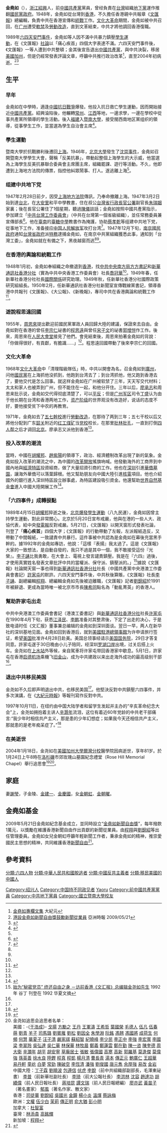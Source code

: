 {{Infobox officeholder
| subject_name   = 金堯如
| image_name     = 金堯如 1923-2004.jpg
| image_size     = 
| image_caption  =  
| date_of_birth  = 1923年9月
| place_of_birth = {{ROC-1912|浙江省}}[[紹興市|紹興市]]
| date_of_death  = {{death date and age|2004|1|18|1923|9|}}
| place_of_death = {{USA}}[[加利福利亚州|加利福利亚州]][[欧文_(加利福尼亚州)|欧文]]
| native place = [[浙江|浙江]][[紹興|紹興]]
| nationality = {{ROC}}（1923年－1949年）<br> {{PRC}}（1949年－？）<br>{{USA}}
| party = {{CPC}}（？年－？年）
| occupation     = 前中共特工、學生運動主席、宣傳、新聞工作者、反共人士
| past = 
* 上海學生反美抗暴聯合委員會主席團主席
* [[中國共產黨|中國共產黨]]臺灣工作委員會常委兼宣傳部長
* 中共香港工作委員會宣傳戰線黨書記
* 浙江省政協常委
* [[國際文化交流協會|國際文化交流協會]]浙江分會副會長
* [[香港|香港]]《[[文汇报_(香港)|文匯報]]》董事及總編輯
}}

'''金堯如'''（{{bd|1923年|9月|2004年|1月18日|Jin, Yaoru}}），[[浙江|浙江]][[紹興|紹興]]人，前[[中國共產黨|中國共產黨]]黨員，曾经負責在[[台灣|台灣]]組織[[地下黨|地下黨]]運作推翻[[國民黨政府|國民黨政府]]。1948年，金堯如從台灣到[[香港|香港]]，不久擔任香港親中共報章《[[文汇报_(香港)|文匯報]]》總編輯，負責中共在香港宣傳和[[統戰|統戰]]工作。[[文化大革命|文化大革命]]期間，金堯如被中共召回，在[[广州|广州]]遭受[[軟禁|軟禁]]及[[勞動改造|勞動改造]]，直到文革結束，中共才將他調回香港復職。<p>1989年[[六四天安門事件|六四天安門事件]]，金堯如等人因不滿中共暴力鎮壓[[學生運動|學生運動]]，在《文匯報》[[社論|社論]]以「痛心疾首」四個大字表達不滿。六四天安門事件後，《文匯報》一等人遭到中共整頓；金其後宣告退出[[中國共產黨|中國共產黨]]，與中共決裂，移居[[美國|美國]][[加州|加州]]，但是仍經常發表評論文章，呼籲中共推行政治改革<ref>[http://www.epochtimes.com/b5/nf4028.htm 金堯如專欄文集] {{Wayback|url=http://www.epochtimes.com/b5/nf4028.htm |date=20161105040806 }}大紀元</ref>，直至2004年初病逝。<ref>[http://www.atchinese.com/index.php?option=com_content&view=article&id=58567:2009-05-21-10-29-49&catid=19:2009-03-19-06-15-29&Itemid=183 港設金堯如新聞自由獎鼓勵新聞從業員] 亞洲時報 2009/05/21</ref><ref>{{cite news |title=新聞焦點：香港兩大「左報」——《文匯報》與《大公報》 |url=https://www.bbc.com/zhongwen/trad/china/2016/02/160202_profile_hongkong_beijing_newspapers |accessdate=2021-11-01 |work=BBC News 中文 |date=2016-02-02 |language=zh-hant}}</ref>

== 生平 ==
===早年===
金堯如在中學時，適逢[[中國抗日戰爭|中國抗日戰爭]]爆發。他投入抗日救亡學生運動，因而開始接近[[中國共產黨|中國共產黨]]。紹興淪陷後，他輾轉[[常州|常州]]、[[江西|江西]]等地，一邊求學，一邊在學校中從事共產黨所領導的學生活動。後入[[福建|福建]]入[[暨南大學|暨南大學]]，接受閩西南地区黨组织的領導，從事學生工作，並當選為學生自治會主席<ref name=64memo>{{cite web|url=http://www.64memo.com/b5/9190.htm|title=六四「痛心疾首」金堯如先生逝世及生平回顧|date=2004-01-18|accessdate=2009-01-16|archive-date=2012-07-09|archive-url=https://web.archive.org/web/20120709075018/http://www.64memo.com/b5/9190.htm|dead-url=no}}</ref>。

===學生運動===
暨南大學於抗戰勝利後遷回[[上海|上海]]。1946年，[[北京大學|北京大學]]發生了[[沈崇事件|沈崇事件]]，金堯如召開暨南大學學生大會，聲稱「反美抗暴」，帶動起整個上海學生的大示威，他當選為上海學生反美抗暴聯合委員會主席團主席，組織罷課、遊行等活動。不久，他即遭到上海地方法院的傳票，指控他糾眾鬧事、打人。遂逃離上海<ref name="64memo"/>。

===组建中共地下党===
1947年2月28日前夕，因受[[上海地方法院|上海地方法院]]傳訊，乃奉命撤離上海。1947年3月2日始到達[[台北|台北]]，在[[大安里|大安里]]和平中學教書，住在叔公[[台灣省行政長官公署|台灣省行政長官公署]]副官長[[朱瑞姻|朱瑞姻]]家裏；後在長官公署住了1個星期，聽過[[陳儀|陳儀]]談話；金堯如按照中國共產黨指示，參加建立「[[中國共產黨台灣省工作委員會|中共台灣工作委員會]]」（中共在台灣第一個省級組織），並任常務委員兼宣傳部長<ref name=金>{{cite journal |author=金堯如 |title=〈「[[二·二八事件|二·二八事件]]」目擊記——潛伏台灣的中共地方黨領導人與當年[[台共|台共]]領導人[[謝雪紅|謝雪紅]]揭開歷史真相〉 |journal=《[[明報月刊|明報月刊]]》1998年4月號 |location=香港 }}</ref>{{rp|47-49}}。他在[[臺南|臺南]]的[[臺糖中學|臺糖中學]]教書作為掩護，协助[[蔡孝乾|蔡孝乾]]等组建中共地下党，從事地下工作，准备接应[[中国人民解放军|中国人民解放军]]攻打台湾<ref name=李大明>{{cite web |url=http://zyzg.us/archiver/tid-161774.html |title=许家屯揭密：金尧如助我出走（引自世界日報李大明2007年報導）|date=2007-07-04|accessdate=2009-01-16}}{{dead link|date=2018年1月 |bot=InternetArchiveBot |fix-attempted=yes }}</ref>。1947年12月下旬，[[南京國民政府|南京國民政府]]通知[[台灣省政府|台灣省政府]]派[[特務|特務]]逮捕金堯如，在南京中共黨組織獲悉此事，通知到「台灣工委」，金堯如就在有備之下，黑夜越窗而逃<ref name=64memo/><ref name=金/>{{rp|50}}。

===在香港的輿論和統戰工作===
1948年1月初，金堯如奉組織之命撤退到[[香港|香港]]，找[[中共中央南方局|中共中央南方局]][[方方_(政治人物)|方方]][[書記|書記]]和[[新華通訊社香港分社|新華通訊社香港分社]]（實為中共中央香港工作委員會）社長[[喬冠華|喬冠華]]<ref name=金/>{{rp|50}}。1949年春，任新華社香港分社社長[[國際關係|國際關係]]研究助理。1949年秋，任新華社香港分社國際政策研究組組長。1950年2月，任新華通訊社香港分社新聞室宣傳戰線黨書記，領導香港中共報刊《文匯報》、《大公報》、《新晚報》，專司中共在香港輿論和統戰工作<ref>{{cite web|url=http://www.epochtimes.com/b5/4/1/20/n451989.htm|title=悼金堯如先生|date=2004-01-20|accessdate=2009-01-16}}</ref>。

===遊說程思遠回國===
1955年，[[周恩來|周恩來]]提出歡迎前國民黨軍政人員回歸大陸的建議，保證來去自由。金堯如對在香港的曾任[[李宗仁|李宗仁]]祕書的[[程思遠|程思遠]]與曾任[[宋子文|宋子文]]的祕書[[郭增愷|郭增愷]]作工作。後來，周恩來在[[人民大會堂|人民大會堂]]接見了他們。會見結束後，周恩來拍著金堯如的背說：「你做得很好，有貢獻，有膽識……」<ref name="64memo"/>。程思遠回國帶動了後來李宗仁的回國。

===文化大革命===
1968年[[文化大革命|文化大革命]]中「清理階級隊伍」時，中共以開會為名，召金堯如到[[廣州|廣州]]，问他[[中國國民黨|國民黨]]在上海抓他没抓到，他跑到台湾去了；到台湾抓他，他又跑到香港去了，要他交代是怎么回事。就这样金堯如在广州被软禁了三年，天天写交代材料；太太和家人也被弄到广州，但不能住在一起，和他分开住。三年以后，[[廖承志|廖承志]]和周恩来批示说，金堯如交代得彻底清楚了，可以[[平反|平反]]；但是[[广州军区|广州军区]]司令[[丁盛|丁盛]]认为由于他长期在台湾和香港两地工作，[[资产阶级|资产阶级]]的世界观没有改造好，说话的态度不好，要他接受贫下中农的再教育。<p>1971年，金堯如去了[[五七幹校|五七幹校]]進行[[勞動改造|勞動改造]]，在那待了两到三年；五七干校以后又將他分配到广东[[韶关|韶关]]附近的[[红工煤矿|红工煤矿]]当[[党校|党校]]校长，在那里[[批林批孔|批林批孔]]，一直到打倒[[四人帮|四人帮]]之后才调回[[北京|北京]]。廖承志又派他到香港<ref name="64memo"/>。

===投入改革的潮流===
當時，中國在[[胡耀邦|胡耀邦]]、[[趙紫陽|趙紫陽]]的領導下，政治、經濟體制改革出現了新的氣象。金堯如投入改革的潮流之中，為中國的[[改革開放|改革開放]]搖旗吶喊。他發動海外的工商界到中國內地與[[經濟特區|經濟特區]]投資經商，做了大量招資引商的工作。他也在[[深圳|深圳]]引進[[華僑墓園|華僑墓園]]，讓海外華僑可以落葉歸根。他又幫助朋友向中國大陸引進[[核電|核電]]項目。他也介紹國外的銀行進入深圳特區設立辦事處，為特區建設吸引資金。他還幫助[[世界自然基金會|世界自然基金會]]進入中國大陸開展工作<ref>{{cite web|url=http://www.epochtimes.com/b5/4/1/26/n454244.htm|title=悼念父親金堯如|author=金陵|date=2004-01-26|accessdate=2010-01-18}}</ref>。

===「六四事件」成轉捩點===
1989年4月15日[[胡耀邦|胡耀邦]]猝逝之後，[[六四事件|北京爆發學生運動]]（八九民運），金堯如因曾主持學生運動，對此非常關心。北京於5月20日宣布戒嚴，他與在港的一些人大、政協代表，給中央[[發電報|發電報]]反對戒嚴。5月21日，《文匯報》以開天窗形式發表社論，刊登了「'''痛心疾首'''」四個大字；《文匯報》的行動帶動了左報，左派報紙造反，又帶動了中間報紙，一致譴責中共暴行。這件事被中共認為是金堯如在幕後充當黑手幹的。據1992年的金堯如專訪，他說：「這樣『表揚』我太過了。這是《文匯報》大家的一致想法，是自動自發的，我只不過是其中一個，我不敢接受這份『光榮』。[[李子誦|李子誦]]比我勇敢，在大會上、電視上發言譴責鎮壓。我是在『六四』過後，才使用真實姓名發表文章批評中共的當權派、保守派、鎮壓派的。」<ref>[http://archives.cnd.org/HXWK/author/GU-Ding/cm9202a-0.gb.html 始为“秘密党员” 终还自由之身 －访前香港《文汇报》总编辑金尧如先生] 1992年 谷丁 刊登在 1992 华夏文摘</ref>據說《文匯報》社論開天窗一事也得到[[新華通訊社香港分社|新華通訊社香港分社]]社長（中國共產黨中央港澳工作委員會書記）[[許家屯|許家屯]]的默許。六四天安門事件後，中共秋後算賬，《文匯報》社長[[李子誦|李子誦]]、副總編輯[[程翔|程翔]]、總編輯金堯如先後被迫離職，《文匯報》記者[[劉銳紹|劉銳紹]]於1991年被辭退、更成為當時唯一被北京市市長[[陳希同|陳希同]]點名為「動亂菁英」的香港人。

===幫助許家屯出走===
中共中央港澳工作委員會書記（港澳工委書記）與[[新華通訊社香港分社|新華通訊社香港分社]]社長[[许家屯|许家屯]]在1990年4月下旬，获悉[[江泽民|江泽民]]、[[李鹏|李鹏]]准备对其整肃後，下定了出走的决心，于是致电请时任《文汇报》董事兼总编辑的金堯如到深圳面谈。翌日一早，两人在新华社的深圳基地见面。金堯如回到香港后，就到[[美國駐港總領事館|美國駐港總領事館]]为许申请旅行签证，希望[[美国|美国]]批准许4月28日赴美。美国总领事经请示[[美国国务院|美国国务院]]，29日才答复同意。許家屯遂于30日晚由小儿子陪同，经深圳[[罗湖口岸|罗湖口岸]]出境，过关后搭上火车。金尧如在[[上水站_(香港)|上水站]]外等候，亲自駕車将许家屯带回香港家中歇息。5月1日，許家屯在香港[[启德机场|启德机场]]乘機飞[[旧金山|旧金山]]，成为中共建政以来出走海外成功的最高级别干部<ref name="李大明"/>。

===退出中共移民美国===
金尧如不久后即声明退出中共，也移民美国<ref name="李大明"/>。他堅決反對中共鎮壓六四事件，并多次演講，在《[[大紀元時報|大紀元時報]]》等報刊寫作反對中共。

1997年10月11日，在纽约由中国大陆学者和留学生发起并主办的“辛亥革命纪念大会”上，金尧如拥抱着主讲人[[辛灏年|辛灏年]]流泪，这位有着近60年党龄的中共老干部痛言:“我少年时相信共产主义，那是患的少年幻想症；如果我今天还相信共产主义，那就患的是老年痴呆症了。”<ref>{{cite web |title=余世存：今天我们怎样读历史？ |url=http://news.sina.com.cn/c/cul/2006-05-19/10499907885.shtml |website=新浪网 |publisher=中国学术论坛 |accessdate=2021-07-27}}</ref>

===在美逝世===
2004年1月18日，金尧如在[[美國|美國]][[加州大學爾灣分校|加州大學爾灣分校]]醫學院因病逝世，享年81岁。於1月24日上午8時在[[洛杉磯|洛杉磯]]市郊玫瑰山墓園紀念禮堂（Rose Hill Memorial Chapel）舉行追思會<ref>{{cite web|url=http://www.64memo.com/b5/9196.htm|title=金堯如先生追思會議程及說明|date=2004-01-21|accessdate=2009-01-16}}</ref><ref>金尧如追思会追思者名单：<br>
美國：-{[[于浩成|于浩成]]}- [[戈揚|戈揚]] [[方勵之|方勵之]] [[王丹|王丹]] [[王軍濤|王軍濤]] [[王希哲|王希哲]] [[葉國榮|葉國榮]] [[毛德人|毛德人]] [[伍凡|伍凡]] [[伍春萌|伍春萌]] [[劉青|劉青]] [[羊子|羊子]] [[司馬璐|司馬璐]] [[劉賓雁|劉賓雁]] [[劉松|劉松]] [[劉因全|劉因全]] [[朱學淵|朱學淵]] [[阮銘|阮銘]] [[馮翹|馮翹]] [[馮國將|馮國將]] [[成荷生|成荷生]] [[何頻|何頻]] [[何慧|何慧]] [[華夏子|華夏子]] [[汪子清|汪子清]] [[嚴家祺|嚴家祺]] [[蘇紹智|蘇紹智]] [[紀曉峰|紀曉峰]] [[李少民|李少民]] [[李正中|李正中]] [[李強|李強]] [[李宏寬|李宏寬]] [[李國梁|李國梁]] [[李翠玲|李翠玲]] [[吳弘達|吳弘達]] [[吳仁華|吳仁華]] [[林保華|林保華]] [[林牧晨|林牧晨]] [[鄭義|鄭義]] [[鄭蓮雲|鄭蓮雲]] [[鄭在勤|鄭在勤]] [[陳一咨|陳一咨]] [[陳奎德|陳奎德]] [[周大衛|周大衛]] [[辛灝年|辛灝年]] [[胡平_(作家)|胡平]] [[胡安寧|胡安寧]] [[草庵居士|草庵居士]] [[張敏|張敏]] [[張偉國|張偉國]] [[高寒|高寒]] [[高新|高新]] [[郭羅基|郭羅基]] [[莫逢傑|莫逢傑]] [[莫偉強|莫偉強]] [[孫英善|孫英善]] [[徐水良|徐水良]] [[陸鏗|陸鏗]] [[程真|程真]] [[程凱|程凱]] [[楊月清|楊月清]] [[曹長青|曹長青]] [[湯本|湯本]] [[傳正元|傳正元]] [[鮑廣仁|鮑廣仁]] [[王超華|王超華]] [[易丹軒|易丹軒]] [[童屹|童屹]] [[白夢|白夢]] [[常勁|常勁]] [[陳破空|陳破空]] [[李恆清|李恆清]] [[潘強|潘強]] [[劉俊國|劉俊國]] [[唐元雋|唐元雋]] [[余厚強|余厚強]] [[易改|易改]] [[金岩|金岩]]<br>
中國大陸：[[丁子霖|丁子霖]] [[劉曉波|劉曉波]] [[包遵信|包遵信]] [[伏虎|伏虎]] [[李銳_(1917年)|李銳]]（前中共組織部副部長，毛澤東祕書） [[李普_(记者)|李普]]（前新華社副社長） [[李琦|李琦]]（前大公報社長） [[李洪林_(1925年)|李洪林]] [[沈容|沈容]] [[趙達功|趙達功]] [[胡績偉|胡績偉]]（前人民日報社長） [[蔣培昆|蔣培昆]] [[譚文瑞|譚文瑞]]（前人民日報總編） [[廖亦武|廖亦武]] [[黃苗子|黃苗子]]（著名畫家） [[郁風|郁風]]（著名作家、散文家）<br>
香港：[[司徒華|司徒華]] [[劉銳紹|劉銳紹]] [[吳國光|吳國光]] [[金鐘_(編輯)|金鐘]] [[楊小炎|楊小炎]] [[溫煇|溫煇]] [[蔡詠梅|蔡詠梅]]<br>
歐洲：[[文權|文權]] [[伍少白|伍少白]] [[茉莉_(記者)|茉莉]] [[傳正明|傳正明]] [[俞大猶|俞大猶]] [[彭小明|彭小明]]<br>
加拿大：[[杜智富|杜智富]]<br>
臺灣：[[林添貴|林添貴]] [[高銘輝|高銘輝]]<br>
新加坡：[[程翔|程翔]]</ref>。

==家庭==
妻[[謝瑩|謝瑩]]，子金陵、[[金建一|金建一]]、[[金慶國|金慶國]]，女[[金朝虹|金朝虹]]、[[金朝曜|金朝曜]]。

==金堯如基金==
2009年5月21日金堯如紀念基金成立，並同時設立“[[金堯如新聞自由獎|金堯如新聞自由獎]]”，每年撥款1萬元，以獎勵在維護香港新聞自由作出貢獻的新聞從業員。由[[程翔|程翔]]與[[劉銳紹|劉銳紹]]等出任管理委員。金堯如女兒金朝虹呼籲年輕新聞工作者，秉承金堯如的精神，推崇愛國民主思想的精神，共同維護香港[[新聞自由|新聞自由]]<ref>{{cite news|url=http://www.atchinese.com/index.php?option=com_content&view=article&id=58567:2009-05-21-10-29-49&catid=19:2009-03-19-06-15-29&Itemid=183|title=港設金堯如新聞自由獎鼓勵新聞從業員|work=[[亞洲時報|亞洲時報]]|date=2009-05-21|accessdate=2009-01-16}}</ref>。

==參考資料==
<div class="references-small">
<references></references>
</div>

{{DEFAULTSORT:Jin, Yaoru}}
[[Category:绍兴人|Category:绍兴人]]
[[Category:中国持不同政见者|Category:中国持不同政见者]]
[[Category:金姓|Yaoru]]
[[Category:前中國共產黨黨員|Category:前中國共產黨黨員]]
[[Category:中共地下黨員|Category:中共地下黨員]]
[[分類:六四人物|分類:六四人物]]
[[分類:中華人民共和國脫逃者|分類:中華人民共和國脫逃者]]
[[分類:中國反共主義者|分類:中國反共主義者]]
[[分類:移民美國的中國人|分類:移民美國的中國人]]
[[Category:國立暨南大學校友|Category:國立暨南大學校友]]
